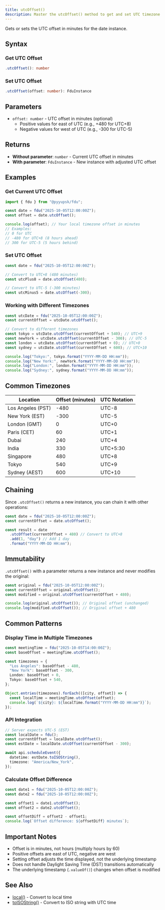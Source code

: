 ```yaml
---
title: utcOffset()
description: Master the utcOffset() method to get and set UTC timezone offsets in minutes. Learn to work with different timezones, convert dates across zones, handle DST transitions, and integrate with APIs that require specific timezone offsets.
---
```


Gets or sets the UTC offset in minutes for the date instance.

## Syntax

### Get UTC Offset

```typescript
.utcOffset(): number
```

### Set UTC Offset

```typescript
.utcOffset(offset: number): FduInstance
```

## Parameters

- `offset: number` - UTC offset in minutes (optional)
  - Positive values for east of UTC (e.g., +480 for UTC+8)
  - Negative values for west of UTC (e.g., -300 for UTC-5)

## Returns

- **Without parameter**: `number` - Current UTC offset in minutes
- **With parameter**: `FduInstance` - New instance with adjusted UTC offset

## Examples

### Get Current UTC Offset

```typescript
import { fdu } from "@pyyupsk/fdu";

const date = fdu("2025-10-05T12:00:00Z");
const offset = date.utcOffset();

console.log(offset); // Your local timezone offset in minutes
// Examples:
// 0 for UTC
// -480 for UTC+8 (8 hours ahead)
// 300 for UTC-5 (5 hours behind)
```

### Set UTC Offset

```typescript
const date = fdu("2025-10-05T12:00:00Z");

// Convert to UTC+8 (480 minutes)
const utcPlus8 = date.utcOffset(480);

// Convert to UTC-5 (-300 minutes)
const utcMinus5 = date.utcOffset(-300);
```

### Working with Different Timezones

```typescript
const utcDate = fdu("2025-10-05T12:00:00Z");
const currentOffset = utcDate.utcOffset();

// Convert to different timezones
const tokyo = utcDate.utcOffset(currentOffset + 540); // UTC+9
const newYork = utcDate.utcOffset(currentOffset - 300); // UTC-5
const london = utcDate.utcOffset(currentOffset + 0); // UTC+0
const sydney = utcDate.utcOffset(currentOffset + 600); // UTC+10

console.log("Tokyo:", tokyo.format("YYYY-MM-DD HH:mm"));
console.log("New York:", newYork.format("YYYY-MM-DD HH:mm"));
console.log("London:", london.format("YYYY-MM-DD HH:mm"));
console.log("Sydney:", sydney.format("YYYY-MM-DD HH:mm"));
```

## Common Timezones

| Location          | Offset (minutes) | UTC Notation |
| ----------------- | ---------------- | ------------ |
| Los Angeles (PST) | -480             | UTC-8        |
| New York (EST)    | -300             | UTC-5        |
| London (GMT)      | 0                | UTC+0        |
| Paris (CET)       | 60               | UTC+1        |
| Dubai             | 240              | UTC+4        |
| India             | 330              | UTC+5:30     |
| Singapore         | 480              | UTC+8        |
| Tokyo             | 540              | UTC+9        |
| Sydney (AEST)     | 600              | UTC+10       |

## Chaining

Since `.utcOffset()` returns a new instance, you can chain it with other operations:

```typescript
const date = fdu("2025-10-05T12:00:00Z");
const currentOffset = date.utcOffset();

const result = date
  .utcOffset(currentOffset + 480) // Convert to UTC+8
  .add(1, "day") // Add 1 day
  .format("YYYY-MM-DD HH:mm");
```

## Immutability

`.utcOffset()` with a parameter returns a new instance and never modifies the original:

```typescript
const original = fdu("2025-10-05T12:00:00Z");
const currentOffset = original.utcOffset();
const modified = original.utcOffset(currentOffset + 480);

console.log(original.utcOffset()); // Original offset (unchanged)
console.log(modified.utcOffset()); // Original offset + 480
```

## Common Patterns

### Display Time in Multiple Timezones

```typescript
const meetingTime = fdu("2025-10-05T14:00:00Z");
const baseOffset = meetingTime.utcOffset();

const timezones = {
  "Los Angeles": baseOffset - 480,
  "New York": baseOffset - 300,
  London: baseOffset + 0,
  Tokyo: baseOffset + 540,
};

Object.entries(timezones).forEach(([city, offset]) => {
  const localTime = meetingTime.utcOffset(offset);
  console.log(`${city}: ${localTime.format("YYYY-MM-DD HH:mm")}`);
});
```

### API Integration

```typescript
// Server expects UTC-5 (EST)
const localDate = fdu();
const currentOffset = localDate.utcOffset();
const estDate = localDate.utcOffset(currentOffset - 300);

await api.scheduleEvent({
  datetime: estDate.toISOString(),
  timezone: "America/New_York",
});
```

### Calculate Offset Difference

```typescript
const date1 = fdu("2025-10-05T12:00:00Z");
const date2 = fdu("2025-10-05T12:00:00Z");

const offset1 = date1.utcOffset();
const offset2 = date2.utcOffset();

const offsetDiff = offset2 - offset1;
console.log(`Offset difference: ${offsetDiff} minutes`);
```

## Important Notes

- Offset is in minutes, not hours (multiply hours by 60)
- Positive offsets are east of UTC, negative are west
- Setting offset adjusts the time displayed, not the underlying timestamp
- Does not handle Daylight Saving Time (DST) transitions automatically
- The underlying timestamp (`.valueOf()`) changes when offset is modified

## See Also

- [local()](/docs/api/manipulation/local) - Convert to local time
- [toISOString()](/docs/api/conversion/to-iso-string) - Convert to ISO string with UTC time
